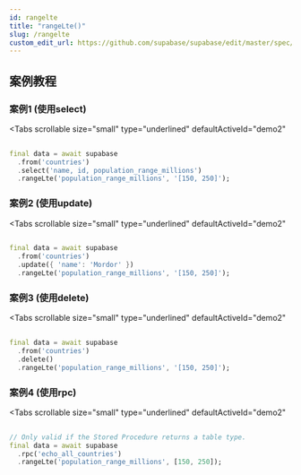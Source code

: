 ```yaml
---
id: rangelte
title: "rangeLte()"
slug: /rangelte
custom_edit_url: https://github.com/supabase/supabase/edit/master/spec/supabase_dart_v1.yml
---
```



## 案例教程
### 案例1 (使用select)

<Tabs
  scrollable
  size="small"
  type="underlined"
  defaultActiveId="demo2"
>

<TabPanel id="demo2" label="使用方法">

```dart
                                                                              
final data = await supabase
  .from('countries')
  .select('name, id, population_range_millions')
  .rangeLte('population_range_millions', '[150, 250]');
```
</TabPanel>
</Tabs>


### 案例2 (使用update)

<Tabs
  scrollable
  size="small"
  type="underlined"
  defaultActiveId="demo2"
>

<TabPanel id="demo2" label="使用方法">

```dart
                                                                              
final data = await supabase
  .from('countries')
  .update({ 'name': 'Mordor' })
  .rangeLte('population_range_millions', '[150, 250]');
```
</TabPanel>
</Tabs>




### 案例3 (使用delete)

<Tabs
  scrollable
  size="small"
  type="underlined"
  defaultActiveId="demo2"
>

<TabPanel id="demo2" label="使用方法">

```dart
                                                                              
final data = await supabase
  .from('countries')
  .delete()
  .rangeLte('population_range_millions', '[150, 250]');
```
</TabPanel>
</Tabs>


### 案例4 (使用rpc)

<Tabs
  scrollable
  size="small"
  type="underlined"
  defaultActiveId="demo2"
>

<TabPanel id="demo2" label="使用方法">

```dart
                                                                              
// Only valid if the Stored Procedure returns a table type.
final data = await supabase
  .rpc('echo_all_countries')
  .rangeLte('population_range_millions', [150, 250]);
```
</TabPanel>
</Tabs>